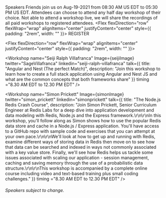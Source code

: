 
<Hidden as="h1">Speakers</Hidden>
<Card>
<Text>
Friends join us on Aug-19-2021 from 08:30 AM US EDT to 05:30 PM US EDT. Attendees can choose to attend any half day workshop of their choice.
Not able to attend a workshop live, we will share the recordings of all paid workshops to registered attendees.
</Text>
</Card>
<Flex flexDirection="row" flexWrap="wrap" alignItems="center" justifyContent="center" style={{ padding: "2rem", width: "" }}>
<ButtonLink
            href="https://www.eventbrite.com/e/javascript-and-friends-conference-2021-tickets-163395816285"
            alignSelf="center"
            mr={40}
            target="_blank" rel="noopener noreferrer"
          >
            REGISTER
          </ButtonLink>          
</Flex>        

<Flex flexDirection="row" flexWrap="wrap" alignItems="center" justifyContent="center" style={{ padding: "2rem", width: "" }}>

<Workshop name="Seiji Ralph Villafranca" Image={seijiImage} 
twitter="SageVillafranca" 
linkedin="seiji-ralph-villafranca" 
talk={{ title: "Angular and Nest (The perfect Match)", 
description: "Join this workshop to learn how to create a full stack application using Angular and Nest JS and what are the common concepts that both frameworks share" }} 
 timing ="8.30 AM EDT to 12.30 PM EDT"
 />

<Workshop name="Simon Prickett" Image={simonImage} 
twitter="simon_prickett" 
linkedin="simonprickett" 
talk={{ title: "The Node.js Redis Crash Course", 
description: "Join Simon Prickett, Senior Curriculum Engineer at Redis Labs for a deep dive into application development and data modeling with Redis, Node.js and the Express framework.\r\n\r\nIn this workshop, you\'ll follow along as Simon shows how to use the popular Redis data store and cache in a Node.js \/ Express application. You\'ll have access to a GitHub repo with sample code and exercises that you can attempt at your own pace.\r\n\r\nWe\'ll look at how to get up and running with Redis, examine different ways of storing data in Redis then move on to see how that data can be searched and indexed in ways not commonly associated with a key value store. Finally, we\'ll see how Redis helps us tackle some issues associated with scaling our application - session management, caching and saving memory through the use of a probabilistic data structure.\r\n\r\nThis workshop is accompanied by a complete online course including video and text-based training plus small coding challenges." }} 
 timing ="8.30 AM EDT to 12.30 PM EDT"
 />

</Flex>

###### Speakers subject to change.

